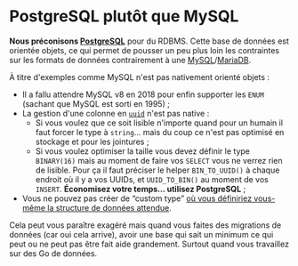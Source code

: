 # PostgreSQL plutôt que MySQL

**Nous préconisons [PostgreSQL](https://www.postgresql.org/)** pour du RDBMS. Cette base de données est orientée objets, ce qui permet de pousser un peu plus loin les contraintes sur les formats de données contrairement à une [MySQL](https://en.wikipedia.org/wiki/MySQL)/[MariaDB](https://en.wikipedia.org/wiki/MariaDB).

À titre d'exemples comme MySQL n'est pas nativement orienté objets :

- Il a fallu attendre MySQL v8 en 2018 pour enfin supporter les `ENUM` (sachant que MySQL est sorti en 1995) ;
- La gestion d'une colonne en [`uuid`](https://en.wikipedia.org/wiki/Universally_unique_identifier) n'est pas native :
  - Si vous voulez que ce soit lisible n'importe quand pour un humain il faut forcer le type à `string`... mais du coup ce n'est pas optimisé en stockage et pour les jointures ;
  - Si vous voulez optimiser la taille vous devez définir le type `BINARY(16)` mais au moment de faire vos `SELECT` vous ne verrez rien de lisible. Pour ça il faut préciser le helper `​BIN_TO_UUID()` à chaque endroit où il y a vos UUIDs, et `UUID_TO_BIN()` au moment de vos `INSERT`. **Économisez votre temps… utilisez PostgreSQL** ;
- Vous ne pouvez pas créer de “custom type” [où vous définiriez vous-même la structure de données attendue](https://www.postgresql.org/docs/current/rowtypes.html#ROWTYPES-DECLARING).

Cela peut vous paraître exagéré mais quand vous faites des migrations de données (car oui cela arrive), avoir une base qui sait un minimum ce qui peut ou ne peut pas être fait aide grandement. Surtout quand vous travaillez sur des Go de données.
